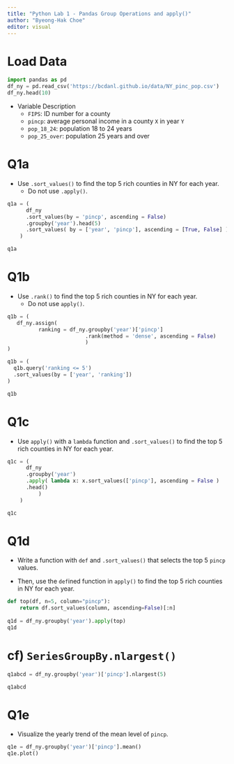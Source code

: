 ```yaml
---
title: "Python Lab 1 - Pandas Group Operations and apply()"
author: "Byeong-Hak Choe"
editor: visual
---
```


# Load Data

```python
import pandas as pd
df_ny = pd.read_csv('https://bcdanl.github.io/data/NY_pinc_pop.csv')
df_ny.head(10)
```

-   Variable Description
    -   `FIPS`: ID number for a county
    -   `pincp`: average personal income in a county `X` in year `Y`
    -   `pop_18_24`: population 18 to 24 years
    -   `pop_25_over`: population 25 years and over





# Q1a

- Use `.sort_values()` to find the top 5 rich counties in NY for each year.
  - Do not use `.apply()`.

```python
q1a = (
      df_ny
      .sort_values(by = 'pincp', ascending = False)
      .groupby('year').head(5)
      .sort_values( by = ['year', 'pincp'], ascending = [True, False] )
    )

q1a
```



# Q1b

- Use `.rank()` to find the top 5 rich counties in NY for each year.
  - Do not use `apply()`.

```python
q1b = (
   df_ny.assign( 
          ranking = df_ny.groupby('year')['pincp']
                         .rank(method = 'dense', ascending = False) 
                         )
)

q1b = (
  q1b.query('ranking <= 5')
  .sort_values(by = ['year', 'ranking'])
)

q1b
```


# Q1c

- Use `apply()` with a `lambda` function  and `.sort_values()` to find the top 5 rich counties in NY for each year.

```python
q1c = (
      df_ny
      .groupby('year')
      .apply( lambda x: x.sort_values(['pincp'], ascending = False )
      .head()
          )
    )

q1c
```


# Q1d

- Write a function with `def` and `.sort_values()` that selects the top 5 `pincp` values.

- Then, use the `def`ined function in `apply()` to find the top 5 rich counties in NY for each year.

```python
def top(df, n=5, column="pincp"):
    return df.sort_values(column, ascending=False)[:n]
  
q1d = df_ny.groupby('year').apply(top)
q1d
```


# cf) `SeriesGroupBy.nlargest()`

```python
q1abcd = df_ny.groupby('year')['pincp'].nlargest(5)

q1abcd
```

# Q1e

- Visualize the yearly trend of the mean level of `pincp`.

```python
q1e = df_ny.groupby('year')['pincp'].mean()
q1e.plot()
```
